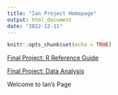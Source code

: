 ```yaml
---
title: "Ian Project Homepage"
output: html_document
date: "2022-12-11"
---
```


```r
knitr::opts_chunk$set(echo = TRUE)
```

[Final Project: R Reference Guide](final_R_reference.html)

[Final Project: Data Analysis](Part_2.html)

Welcome to Ian's Page
